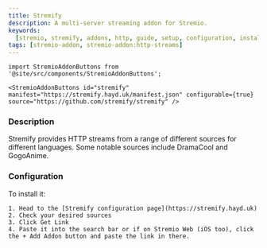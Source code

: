 ```yaml
---
title: Stremify
description: A multi-server streaming addon for Stremio.
keywords:
  [stremio, stremify, addons, http, guide, setup, configuration, install, link]
tags: [stremio-addon, stremio-addon:http-streams]
---
```


```mdx-code-block
import StremioAddonButtons from '@site/src/components/StremioAddonButtons';

<StremioAddonButtons id="stremify" manifest="https://stremify.hayd.uk/manifest.json" configurable={true} source="https://github.com/stremify/stremify" />
```

<h3>Description</h3>

Stremify provides HTTP streams from a range of different sources for different languages.
Some notable sources include DramaCool and GogoAnime.

<h3>Configuration</h3>

To install it:

    1. Head to the [Stremify configuration page](https://stremify.hayd.uk)
    2. Check your desired sources
    3. Click Get Link
    4. Paste it into the search bar or if on Stremio Web (iOS too), click the + Add Addon button and paste the link in there.
